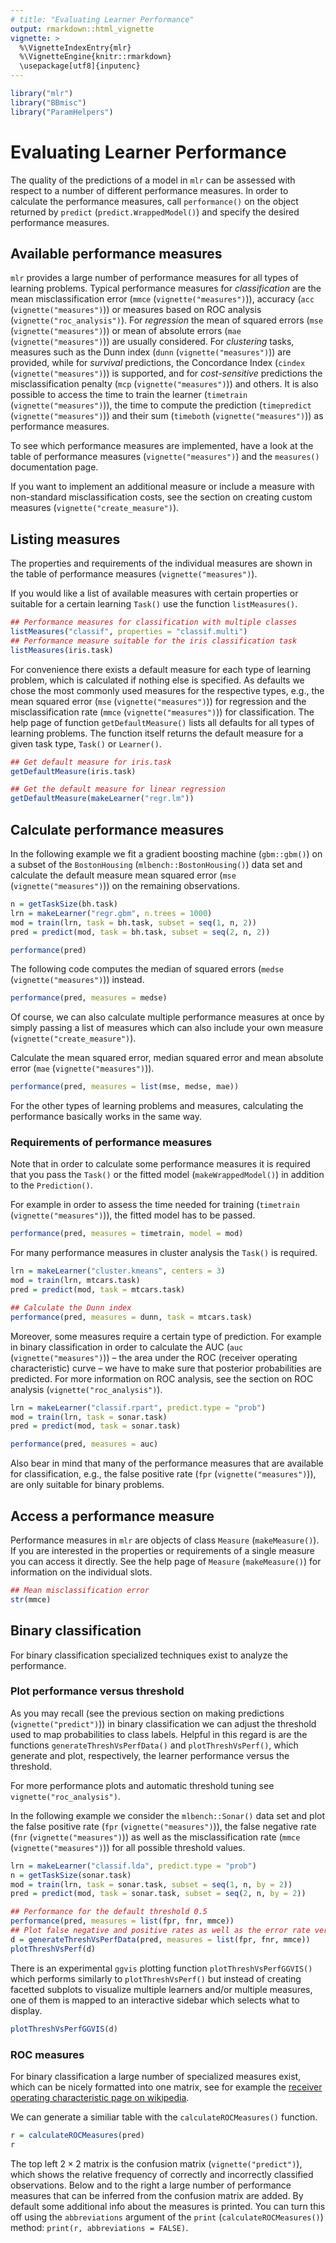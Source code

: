 ```yaml
---
# title: "Evaluating Learner Performance"
output: rmarkdown::html_vignette
vignette: >
  %\VignetteIndexEntry{mlr}
  %\VignetteEngine{knitr::rmarkdown}
  \usepackage[utf8]{inputenc}
---
```


```r
library("mlr")
library("BBmisc")
library("ParamHelpers")
```

# Evaluating Learner Performance

The quality of the predictions of a model in `mlr` can be assessed with respect to a number of different performance measures.
In order to calculate the performance measures, call `performance()` on the object returned by `predict` (`predict.WrappedModel()`) and specify the desired performance measures.

## Available performance measures

`mlr` provides a large number of performance measures for all types of learning problems.
Typical performance measures for *classification* are the mean misclassification error (`mmce` (`vignette("measures")`)), accuracy (`acc` (`vignette("measures")`)) or measures based on ROC analysis (`vignette("roc_analysis")`).
For *regression* the mean of squared errors (`mse` (`vignette("measures")`)) or mean of absolute errors (`mae` (`vignette("measures")`)) are usually considered.
For *clustering* tasks, measures such as the Dunn index (`dunn` (`vignette("measures")`)) are provided, while for *survival* predictions, the Concordance Index (`cindex` (`vignette("measures")`)) is supported, and for *cost-sensitive* predictions the misclassification penalty (`mcp` (`vignette("measures")`)) and others. 
It is also possible to access the time to train the learner (`timetrain` (`vignette("measures")`)), the time to compute the prediction (`timepredict` (`vignette("measures")`)) and their sum (`timeboth` (`vignette("measures")`)) as performance measures.

To see which performance measures are implemented, have a look at the
table of performance measures (`vignette("measures")`) and the `measures()` documentation page.

If you want to implement an additional measure or include a measure with non-standard misclassification costs, see the section on creating custom measures (`vignette("create_measure")`).

## Listing measures

The properties and requirements of the individual measures are shown in the table of performance measures (`vignette("measures")`).

If you would like a list of available measures with certain properties or suitable for a certain learning `Task()` use the function `listMeasures()`.

```r
## Performance measures for classification with multiple classes
listMeasures("classif", properties = "classif.multi")
## Performance measure suitable for the iris classification task
listMeasures(iris.task)
```

For convenience there exists a default measure for each type of learning problem, which is calculated if nothing else is specified. As defaults we chose the most commonly used measures for the respective types, e.g., the mean squared error (`mse` (`vignette("measures")`)) for regression and the misclassification rate (`mmce` (`vignette("measures")`)) for classification.
The help page of function `getDefaultMeasure()` lists all defaults for all types of learning problems.
The function itself returns the default measure for a given task type, `Task()` or `Learner()`.

```r
## Get default measure for iris.task
getDefaultMeasure(iris.task)

## Get the default measure for linear regression
getDefaultMeasure(makeLearner("regr.lm"))
```

## Calculate performance measures

In the following example we fit a gradient boosting machine (`gbm::gbm()`) on a subset of the `BostonHousing` (`mlbench::BostonHousing()`) data set and calculate the default measure mean squared error (`mse` (`vignette("measures")`)) on the remaining observations.

```r
n = getTaskSize(bh.task)
lrn = makeLearner("regr.gbm", n.trees = 1000)
mod = train(lrn, task = bh.task, subset = seq(1, n, 2))
pred = predict(mod, task = bh.task, subset = seq(2, n, 2))

performance(pred)
```

The following code computes the median of squared errors (`medse` (`vignette("measures")`)) instead.

```r
performance(pred, measures = medse)
```

Of course, we can also calculate multiple performance measures at once by simply passing a list of measures which can also include your own measure (`vignette("create_measure")`).

Calculate the mean squared error, median squared error and mean absolute error (`mae` (`vignette("measures")`)).

```r
performance(pred, measures = list(mse, medse, mae))
```

For the other types of learning problems and measures, calculating the performance basically works in the same way.

### Requirements of performance measures

Note that in order to calculate some performance measures it is required that you pass the `Task()` or the fitted model (`makeWrappedModel()`) in addition to the `Prediction()`.

For example in order to assess the time needed for training (`timetrain` (`vignette("measures")`)), the fitted model has to be passed.

```r
performance(pred, measures = timetrain, model = mod)
```

For many performance measures in cluster analysis the `Task()` is required.

```r
lrn = makeLearner("cluster.kmeans", centers = 3)
mod = train(lrn, mtcars.task)
pred = predict(mod, task = mtcars.task)

## Calculate the Dunn index
performance(pred, measures = dunn, task = mtcars.task)
```

Moreover, some measures require a certain type of prediction.
For example in binary classification in order to calculate the AUC (`auc` (`vignette("measures")`)) -- the area under the ROC (receiver operating characteristic) curve -- we have to make sure that posterior
probabilities are predicted.
For more information on ROC analysis, see the section on ROC analysis (`vignette("roc_analysis")`).

```r
lrn = makeLearner("classif.rpart", predict.type = "prob")
mod = train(lrn, task = sonar.task)
pred = predict(mod, task = sonar.task)

performance(pred, measures = auc)
```

Also bear in mind that many of the performance measures that are available for classification, e.g., the false positive rate (`fpr` (`vignette("measures")`)), are only suitable for binary problems.

## Access a performance measure

Performance measures in `mlr` are objects of class `Measure` (`makeMeasure()`).
If you are interested in the properties or requirements of a single measure you can access it directly.
See the help page of `Measure` (`makeMeasure()`) for information on the individual slots.

```r
## Mean misclassification error
str(mmce)
```

## Binary classification

For binary classification specialized techniques exist to analyze the performance.

### Plot performance versus threshold

As you may recall (see the previous section on making predictions (`vignette("predict")`)) in binary classification we can adjust the threshold used to map probabilities to class labels.
Helpful in this regard is are the functions `generateThreshVsPerfData()` and `plotThreshVsPerf()`, which generate and plot, respectively, the learner performance versus the threshold.

For more performance plots and automatic threshold tuning see `vignette("roc_analysis")`.

In the following example we consider the `mlbench::Sonar()` data set and plot the false positive rate (`fpr` (`vignette("measures")`)), the false negative rate (`fnr` (`vignette("measures")`)) as well as the misclassification rate (`mmce` (`vignette("measures")`)) for all possible threshold values.

```r
lrn = makeLearner("classif.lda", predict.type = "prob")
n = getTaskSize(sonar.task)
mod = train(lrn, task = sonar.task, subset = seq(1, n, by = 2))
pred = predict(mod, task = sonar.task, subset = seq(2, n, by = 2))

## Performance for the default threshold 0.5
performance(pred, measures = list(fpr, fnr, mmce))
## Plot false negative and positive rates as well as the error rate versus the threshold
d = generateThreshVsPerfData(pred, measures = list(fpr, fnr, mmce))
plotThreshVsPerf(d)
```

There is an experimental `ggvis` plotting function `plotThreshVsPerfGGVIS()` which performs similarly to `plotThreshVsPerf()` but instead of creating facetted subplots to visualize multiple learners and/or multiple measures, one of them is mapped to an interactive sidebar which selects what to display.

```r
plotThreshVsPerfGGVIS(d)
```

### ROC measures

For binary classification a large number of specialized measures exist, which can be nicely formatted into
one matrix, see for example the [receiver operating characteristic page on wikipedia](https://en.wikipedia.org/wiki/Receiver_operating_characteristic).

We can generate a similiar table with the `calculateROCMeasures()` function.

```r
r = calculateROCMeasures(pred)
r
```

The top left $2 \times 2$ matrix is the confusion matrix (`vignette("predict")`), which shows the relative frequency of correctly and incorrectly classified observations. Below and to the right a large number of performance measures that can be inferred from the confusion matrix are added. 
By default some additional info about the measures is printed.
You can turn this off using the `abbreviations` argument of the `print` (`calculateROCMeasures()`) method:
`print(r, abbreviations = FALSE)`.
